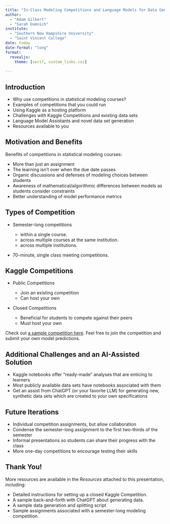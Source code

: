 ```yaml
---
title: "In-Class Modeling Competitions and Language Models for Data Generation"
author: 
  - "Adam Gilbert" 
  - "Sarah Dumnich"
institute:
  - "Southern New Hampshire University"
  - "Saint Vincent College"
date: today
date-format: "long"
format: 
  revealjs:
    theme: [serif, custom_links.css]
    
---
```


## Introduction

+ Why use competitions in statistical modeling courses?
+ Examples of competitions that you could run
+ Using Kaggle as a hosting platform
+ Challenges with Kaggle Competitions and existing data sets
+ Language Model Assistants and novel data set generation
+ Resources available to you

## Motivation and Benefits

Benefits of competitions in statistical modeling courses:

+ More than just an assignment
+ The learning isn't over when the due date passes
+ Organic discussions and defenses of modeling choices between students
+ Awareness of mathematical/algorithmic differences between models as students consider constraints
+ Better understanding of model performance metrics

## Types of Competition

+ Semester-long competitions 

  + within a single course.
  + across multiple courses at the same institution.
  + across multiple institutions.
  
+ 70-minute, single class meeting competitions.

## Kaggle Competitions

+ Public Competitions
  
  + Join an existing competition
  + Can host your own

+ Closed Competitions

  + Beneficial for students to compete against their peers
  + Must host your own

Check out [a sample competition here](https://www.kaggle.com/t/c80bfae88f5e4b818743c61f065507ad). Feel free to join the competition and submit your own model predictions.

## Additional Challenges and an AI-Assisted Solution

+ Kaggle notebooks offer "ready-made" analyses that are enticing to learners
+ Most publicly available data sets have notebooks associated with them
+ Get an assist from ChatGPT (or your favorite LLM) for generating new, synthetic data sets which are created to your own specifications

## Future Iterations

+ Individual competition assignments, but allow collaboration
+ Condense the semester-long assignment to the first two-thirds of the semester
+ Informal presentations so students can share their progress with the class
+ More one-day competitions to encourage testing their skills

## Thank You!

More resources are available in the *Resources* attached to this presentation, including:

+ Detailed instructions for setting up a closed Kaggle Competition.
+ A sample back-and-forth with ChatGPT about generating data.
+ A sample data generation and splitting script
+ Sample assignments associated with a semester-long modeling competition.

